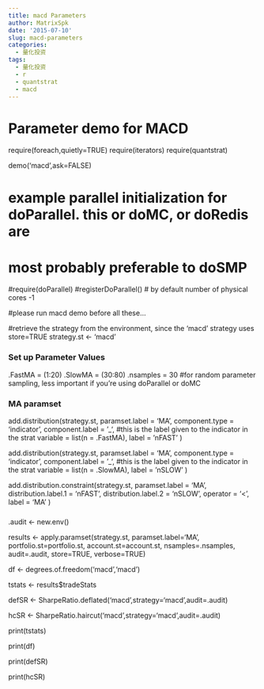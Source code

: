 ```yaml
---
title: macd Parameters
author: MatrixSpk
date: '2015-07-10'
slug: macd-parameters
categories:
  - 量化投资
tags:
  - 量化投资
  - r
  - quantstrat
  - macd
---
```

# Parameter demo for MACD
###############################################################################

require(foreach,quietly=TRUE)
require(iterators)
require(quantstrat)

demo('macd',ask=FALSE)

# example parallel initialization for doParallel. this or doMC, or doRedis are 
# most probably preferable to doSMP
#require(doParallel)
#registerDoParallel() # by default number of physical cores -1


#please run macd demo before all these...

#retrieve the strategy from the environment, since the 'macd' strategy uses store=TRUE
strategy.st <- 'macd'

### Set up Parameter Values
.FastMA = (1:20)
.SlowMA = (30:80)
.nsamples = 30 #for random parameter sampling, less important if you're using doParallel or doMC


### MA paramset

add.distribution(strategy.st,
                 paramset.label = 'MA',
                 component.type = 'indicator',
                 component.label = '_', #this is the label given to the indicator in the strat
                 variable = list(n = .FastMA),
                 label = 'nFAST'
)

add.distribution(strategy.st,
                 paramset.label = 'MA',
                 component.type = 'indicator',
                 component.label = '_', #this is the label given to the indicator in the strat
                 variable = list(n = .SlowMA),
                 label = 'nSLOW'
)

add.distribution.constraint(strategy.st,
                            paramset.label = 'MA',
                            distribution.label.1 = 'nFAST',
                            distribution.label.2 = 'nSLOW',
                            operator = '<',
                            label = 'MA'
)


###

.audit  <- new.env()

results <- apply.paramset(strategy.st, 
                          paramset.label='MA', 
                          portfolio.st=portfolio.st, 
                          account.st=account.st, 
                          nsamples=.nsamples,
                          audit=.audit,
                          store=TRUE,
                          verbose=TRUE)

df    <- degrees.of.freedom('macd','macd')

tstats <- results$tradeStats

defSR <- SharpeRatio.deflated('macd',strategy='macd',audit=.audit)

hcSR  <- SharpeRatio.haircut('macd',strategy='macd',audit=.audit)

print(tstats)

print(df)

print(defSR)

print(hcSR)